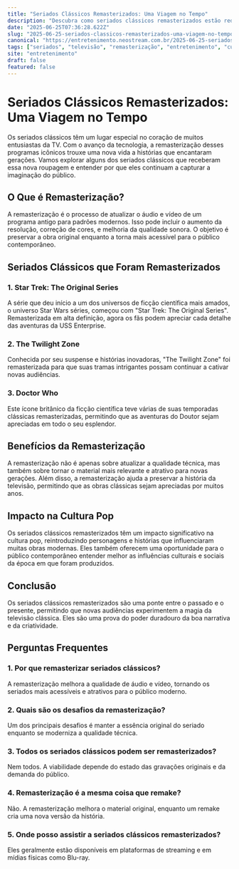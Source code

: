 ```yaml
---
title: "Seriados Clássicos Remasterizados: Uma Viagem no Tempo"
description: "Descubra como seriados clássicos remasterizados estão redefinindo a experiência televisiva e conquistando novas gerações."
date: "2025-06-25T07:36:28.622Z"
slug: "2025-06-25-seriados-classicos-remasterizados-uma-viagem-no-tempo"
canonical: "https://entretenimento.neostream.com.br/2025-06-25-seriados-classicos-remasterizados-uma-viagem-no-tempo"
tags: ["seriados", "televisão", "remasterização", "entretenimento", "cultura pop"]
site: "entretenimento"
draft: false
featured: false
---
```


# Seriados Clássicos Remasterizados: Uma Viagem no Tempo

Os seriados clássicos têm um lugar especial no coração de muitos entusiastas da TV. Com o avanço da tecnologia, a remasterização desses programas icônicos trouxe uma nova vida a histórias que encantaram gerações. Vamos explorar alguns dos seriados clássicos que receberam essa nova roupagem e entender por que eles continuam a capturar a imaginação do público.

## O Que é Remasterização?

A remasterização é o processo de atualizar o áudio e vídeo de um programa antigo para padrões modernos. Isso pode incluir o aumento da resolução, correção de cores, e melhoria da qualidade sonora. O objetivo é preservar a obra original enquanto a torna mais acessível para o público contemporâneo.

## Seriados Clássicos que Foram Remasterizados

### 1. **Star Trek: The Original Series**

A série que deu início a um dos universos de ficção científica mais amados, o universo Star Wars séries, começou com "Star Trek: The Original Series". Remasterizada em alta definição, agora os fãs podem apreciar cada detalhe das aventuras da USS Enterprise.

### 2. **The Twilight Zone**

Conhecida por seu suspense e histórias inovadoras, "The Twilight Zone" foi remasterizada para que suas tramas intrigantes possam continuar a cativar novas audiências.

### 3. **Doctor Who**

Este ícone britânico da ficção científica teve várias de suas temporadas clássicas remasterizadas, permitindo que as aventuras do Doutor sejam apreciadas em todo o seu esplendor.

## Benefícios da Remasterização

A remasterização não é apenas sobre atualizar a qualidade técnica, mas também sobre tornar o material mais relevante e atrativo para novas gerações. Além disso, a remasterização ajuda a preservar a história da televisão, permitindo que as obras clássicas sejam apreciadas por muitos anos.

## Impacto na Cultura Pop

Os seriados clássicos remasterizados têm um impacto significativo na cultura pop, reintroduzindo personagens e histórias que influenciaram muitas obras modernas. Eles também oferecem uma oportunidade para o público contemporâneo entender melhor as influências culturais e sociais da época em que foram produzidos.

## Conclusão

Os seriados clássicos remasterizados são uma ponte entre o passado e o presente, permitindo que novas audiências experimentem a magia da televisão clássica. Eles são uma prova do poder duradouro da boa narrativa e da criatividade.

## Perguntas Frequentes

### 1. Por que remasterizar seriados clássicos?

A remasterização melhora a qualidade de áudio e vídeo, tornando os seriados mais acessíveis e atrativos para o público moderno.

### 2. Quais são os desafios da remasterização?

Um dos principais desafios é manter a essência original do seriado enquanto se moderniza a qualidade técnica.

### 3. Todos os seriados clássicos podem ser remasterizados?

Nem todos. A viabilidade depende do estado das gravações originais e da demanda do público.

### 4. Remasterização é a mesma coisa que remake?

Não. A remasterização melhora o material original, enquanto um remake cria uma nova versão da história.

### 5. Onde posso assistir a seriados clássicos remasterizados?

Eles geralmente estão disponíveis em plataformas de streaming e em mídias físicas como Blu-ray.